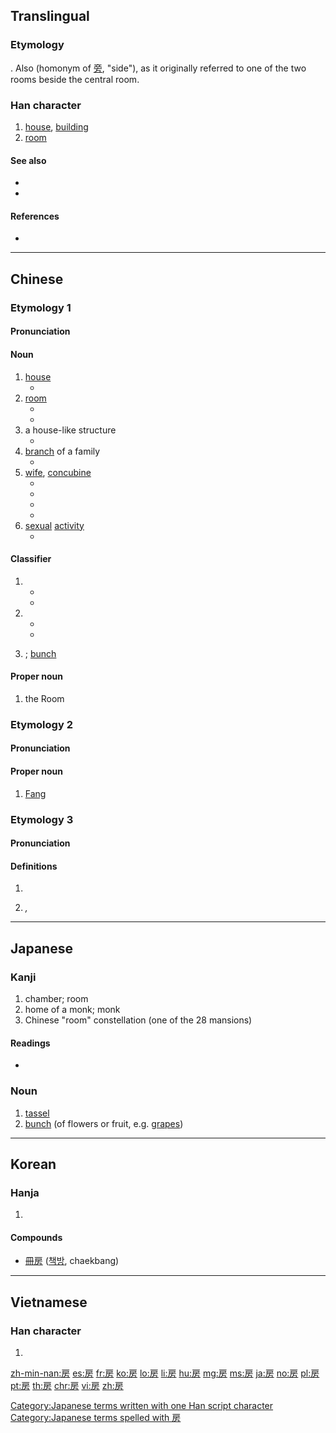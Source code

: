 ==Translingual==

===Etymology===
{{Han compound|戶|方|c1=s|c2=p|t1=door|ls=psc}}. Also {{Han compound|戶|方|t1=door|ls=ic}} (homonym of [[旁]], "side"), as it originally referred to one of the two rooms beside the central room.

===Han character===
{{Han char|rn=63|rad=戶|as=04|sn=8|four=30227|canj=HSYHS,ISYHS|ids=⿸戶方, ⿸户方, ⿸戸方}}

# [[house]], [[building]]
# [[room]]

====See also====
* {{l|mul|屋}}
* {{l|mul|室}}

====References====
* {{Han ref|kx=0415.150|dkj=11714|dj=0759.160|hdz=32260.040|uh=623F|ud=25151|bh=A9D0|bd=43472}}

----

==Chinese==
{{zh-forms}}

===Etymology 1===

====Pronunciation====
{{zh-pron
|m=fáng
|c=fong4,fong4-2
|h=pfs=fòng
|mn=pâng/pông
|mn_note=pâng - vernacular; pông - literary
|mc=1
|oc=1,2
|cat=n,pn,cls
}}

====Noun====
{{zh-noun|mw=間}}

# [[house]]
#* {{zh-usex|我 一.個.人 在 房 裡|I'm alone in the '''house'''.}}
# [[room]]
#* {{zh-usex|我 可以 把 提包 撂 在 你 房 裡 嗎？|Can I dump my bags in your '''room'''?}}
#* {{zh-usex|我 已經 把 這 間 房 分 給 你 了。|I have allocated this '''room''' to you.}}
# a house-like structure
#* {{zh-usex|心房|heart (as a house of emotions); cardiac '''atrium'''}}
# [[branch]] of a family
#* {{zh-usex|二房|second son and his family}}
# [[wife]], [[concubine]]
#* {{zh-usex|妻房|wife}}
#* {{zh-usex|二房|concubine}}
#* {{zh-usex|偏房|concubine}}
#* {{zh-usex|收房|to take as '''concubine'''}}
# [[sexual]] [[activity]]
#* {{zh-usex|行房|to [[go to bed with]]}}

====Classifier====
{{zh-cls}}

# {{non-gloss definition|Classifier for relatives.}}
#* {{zh-usex|三 房 親戚{qi}|three relatives}}
#* {{zh-usex|四 房 兄弟|four brothers}}
# {{non-gloss definition|Classifier for wives, concubines or daughters-in-law.}}
#* {{zh-usex|娶 一 房 側室|to take a concubine}}
#* {{zh-usex|兩 房 媳婦|two daughters-in-law}}
# {{non-gloss definition|Classifier for fruits}}; [[bunch]]

====Proper noun====
{{zh-proper noun}}

# {{label|zh|astronomy}} the Room {{gloss|a Chinese constellation, 4th of the [[w:Twenty-Eight_Mansions|Twenty-Eight Mansions]] {{l|zh|二十八宿}} and part of the Azure Dragon {{zh-l|青龍}}}}

===Etymology 2===

====Pronunciation====
{{zh-pron
|m=Fáng
|c=fong4
|h=pfs=Pióng
|mn=Pâng
|mc=1
|oc=1,2
|cat=pn
}}

====Proper noun====
{{zh-proper noun}}

# {{surname|lang=zh}} [[Fang]]

===Etymology 3===

====Pronunciation====
{{zh-pron
|m=fáng,páng
|c=pong4
|h=pfs=
|mn=
|mc=2
|oc=n,1
|cat=
}}

====Definitions====
# {{only used in|阿房宮|lang=zh}}
# {{only used in|房皇|lang=zh}}'', ''{{alternative form of|彷徨|lang=zh|nocap=1}}

----

==Japanese==

===Kanji===
{{ja-kanji|grade=7|rs=戶04}}

# chamber; room
# home of a monk; monk
# Chinese "room" constellation (one of the 28 mansions)

====Readings====
* {{ja-readings|on=[[ぼう]] (bō), [[ほう]] (hō)|kun=[[ふさ]] (fusa), [[へや]] (heya)}}

===Noun===
{{ja-noun|ふさ}}

# [[tassel]]
# [[bunch]] (of flowers or fruit, e.g. [[grape]]s)

[[Category:Japanese terms written with one Han script character]]
[[Category:Japanese terms spelled with 房]]

----

==Korean==

===Hanja===
{{ko-hanja|hangeul=방|eumhun=방|rv=bang|mr=pang|y=pang}}

# {{defn|lang=ko|sort=戶04}}

====Compounds====
* [[冊房]] ([[책방]], chaekbang)

----

==Vietnamese==

===Han character===
{{vi-hantu|[[phòng]], [[buồng]]|rs=戶04}}

# {{defn|lang=vi|sort=戶04}}

[[zh-min-nan:房]]
[[es:房]]
[[fr:房]]
[[ko:房]]
[[lo:房]]
[[li:房]]
[[hu:房]]
[[mg:房]]
[[ms:房]]
[[ja:房]]
[[no:房]]
[[pl:房]]
[[pt:房]]
[[th:房]]
[[chr:房]]
[[vi:房]]
[[zh:房]]